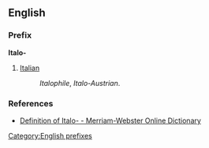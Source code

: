 ==English==

===Prefix===
'''Italo-'''

# [[Italian]]
#:''Italophile'', ''Italo-Austrian''.

===References===
*[http://m-w.com/dictionary/italo Definition of Italo- - Merriam-Webster Online Dictionary]

[[Category:English prefixes]]